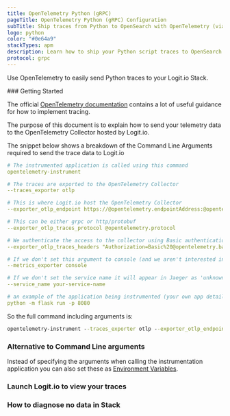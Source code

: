 ```yaml
---
title: OpenTelemetry Python (gRPC)
pageTitle: OpenTelemetry Python (gRPC) Configuration
subTitle: Ship traces from Python to OpenSearch with OpenTelemetry (via gRPC)
logo: python
color: "#0e64a9"
stackTypes: apm
description: Learn how to ship your Python script traces to OpenSearch with our example configurations.
protocol: grpc
---
```


Use OpenTelemetry to easily send Python traces to your Logit.io Stack.

<Steps>
  ### Getting Started

  The official [OpenTelemetry documentation](https://opentelemetry.io/docs/instrumentation/python/getting-started/) 
  contains a lot of useful guidance for how to implement tracing.

  The purpose of this document is to explain how to send your telemetry 
  data to the OpenTelemetry Collector hosted by Logit.io. 

  The snippet below shows a breakdown of the Command Line 
  Arguments required to send the trace data to Logit.io
          
  ```yml copy /@opentelemetry.endpointAddress/ /@opentelemetry.port/ /@opentelemetry.base64encodedAuthString/ /@opentelemetry.protocol/
  # The instrumented application is called using this command
  opentelemetry-instrument

  # The traces are exported to the OpenTelemetry Collector
  --traces_exporter otlp

  # This is where Logit.io host the OpenTelemetry Collector
  --exporter_otlp_endpoint https://@opentelemetry.endpointAddress:@opentelemetry.port

  # This can be either grpc or http/protobuf
  --exporter_otlp_traces_protocol @opentelemetry.protocol

  # We authenticate the access to the collector using Basic authentication in an http header (which is safe because we are using the https protocol)
  --exporter_otlp_traces_headers "Authorization=Basic%20@opentelemetry.base64encodedAuthString"

  # If we don't set this argument to console (and we aren't interested in sending the metrics to Logit.io) then we could receive errors in the Python IDE
  --metrics_exporter console

  # If we don't set the service name it will appear in Jaeger as 'unknown_service'
  --service_name your-service-name

  # an example of the application being instrumented (your own app details should be entered here)
  python -m flask run -p 8080
  ```

  So the full command including arguments is:

  ```cmd copy /@opentelemetry.endpointAddress/ /@opentelemetry.port/ /@opentelemetry.base64encodedAuthString/ /@opentelemetry.protocol/
  opentelemetry-instrument --traces_exporter otlp --exporter_otlp_endpoint https://@opentelemetry.endpointAddress:@opentelemetry.port --exporter_otlp_traces_protocol @opentelemetry.protocol --exporter_otlp_traces_headers "Authorization=Basic%20@opentelemetry.base64encodedAuthString" --metrics_exporter console --service_name your-service-name python -m flask run -p 8080
  ```

  ### Alternative to Command Line arguments

  Instead of specifying the arguments when calling the 
  instrumentation application you can also set these as 
  [Environment Variables](https://opentelemetry.io/docs/instrumentation/python/automatic/agent-config/#environment-variables).

  ### Launch Logit.io to view your traces

  <LaunchStack utmMedium="apm" utmCampaign="python" source="apm_python_grpc" />

  ### How to diagnose no data in Stack

  <DiagnoseNoData />
</Steps>